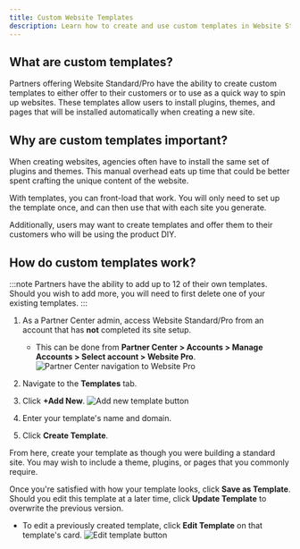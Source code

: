 ```yaml
---
title: Custom Website Templates
description: Learn how to create and use custom templates in Website Standard/Pro
---
```


## What are custom templates?

Partners offering Website Standard/Pro have the ability to create custom templates to either offer to their customers or to use as a quick way to spin up websites. These templates allow users to install plugins, themes, and pages that will be installed automatically when creating a new site.

## Why are custom templates important?

When creating websites, agencies often have to install the same set of plugins and themes. This manual overhead eats up time that could be better spent crafting the unique content of the website.

With templates, you can front-load that work. You will only need to set up the template once, and can then use that with each site you generate.

Additionally, users may want to create templates and offer them to their customers who will be using the product DIY.

## How do custom templates work?

:::note
Partners have the ability to add up to 12 of their own templates. Should you wish to add more, you will need to first delete one of your existing templates.
:::

1. As a Partner Center admin, access Website Standard/Pro from an account that has **not** completed its site setup.
   - This can be done from **Partner Center > Accounts > Manage Accounts > Select account > Website Pro**.
   ![Partner Center navigation to Website Pro](./img/vendasta-products/website/templates/custom-website-templates-1.jpg)

2. Navigate to the **Templates** tab.

3. Click **+Add New**.
   ![Add new template button](./img/vendasta-products/website/templates/custom-website-templates-2.jpg)

4. Enter your template's name and domain.

5. Click **Create Template**.

From here, create your template as though you were building a standard site. You may wish to include a theme, plugins, or pages that you commonly require.

Once you're satisfied with how your template looks, click **Save as Template**. Should you edit this template at a later time, click **Update Template** to overwrite the previous version.

- To edit a previously created template, click **Edit Template** on that template's card.
  ![Edit template button](./img/vendasta-products/website/templates/custom-website-templates-3.jpg)